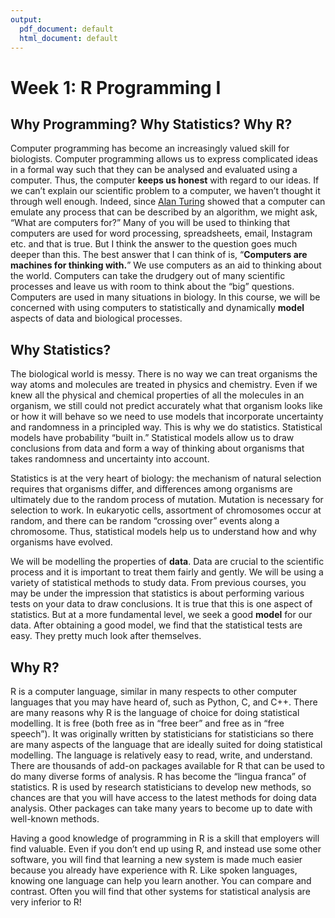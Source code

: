 ```yaml
---
output:
  pdf_document: default
  html_document: default
---
```

# Week 1: R Programming I{#chap2}

## Why Programming? Why Statistics? Why R?

Computer programming has become an increasingly valued skill for biologists. Computer programming allows us to express complicated ideas in a formal way such that they can be analysed and evaluated using a computer. Thus, the computer __keeps us honest__ with regard to our ideas. If we can't explain our scientific problem to a computer, we haven't thought it through well enough. Indeed, since [Alan Turing](https://en.wikipedia.org/wiki/Alan_Turing) showed that a computer can emulate any process that can be described by an algorithm, we might ask, "What are computers for?" Many of you will be used to thinking that computers are used for word processing, spreadsheets, email, Instagram etc. and that is true. But I think the answer to the question goes much deeper than this. The best answer that I can think of is, "__Computers are machines for thinking with.__" We use computers as an aid to thinking about the world. Computers can take the drudgery out of many scientific processes and leave us with room to think about the "big" questions. Computers are used in many situations in biology. In this course, we will be concerned with using computers to statistically and dynamically __model__ aspects of data and biological processes. 

## Why Statistics?

The biological world is messy. There is no way we can treat organisms the way atoms and molecules are treated in physics and chemistry. Even if we knew all the physical and chemical properties of all the molecules in an organism, we still could not predict accurately what that organism looks like or how it will behave so we need to use models that incorporate uncertainty and randomness in a principled way. This is why we do statistics. Statistical models have probability "built in." Statistical models allow us to draw conclusions from data and form a way of thinking about organisms that takes randomness and uncertainty into account. 

Statistics is at the very heart of biology: the mechanism of natural selection requires that organisms differ, and differences among organisms are ultimately due to the random process of mutation. Mutation is necessary for selection to work. In eukaryotic cells, assortment of chromosomes occur at random, and there can be random "crossing over" events along a chromosome. Thus, statistical models help us to understand how and why organisms have evolved.

We will be modelling the properties of __data__. Data are crucial to the scientific process and it is important to treat them fairly and gently. We will be using a variety of statistical methods to study data. From previous courses, you may be under the impression that statistics is about performing various tests on your data to draw conclusions. It is true that this is one aspect of statistics. But at a more fundamental level, we seek a good __model__ for our data. After obtaining a good model, we find that the statistical tests are easy. They pretty much look after themselves.

## Why R?

R is a computer language, similar in many respects to other computer languages that you may have heard of, such as Python, C, and C++. There are many reasons why R is the language of choice for doing statistical modelling. It is free (both free as in "free beer" and free as in "free speech"). It was originally written by statisticians for statisticians so there are many aspects of the language that are ideally suited for doing statistical modelling. The language is relatively easy to read, write, and understand. There are thousands of add-on packages available for R that can be used to do many diverse forms of analysis. R has become the "lingua franca" of statistics. R is used by research statisticians to develop new methods, so chances are that you will have access to the latest methods for doing data analysis. Other packages can take many years to become up to date with well-known methods.

Having a good knowledge of programming in R is a skill that employers will find valuable. Even if you don't end up using R, and instead use some other software, you will find that learning a new system is made much easier because you already have experience with R. Like spoken languages, knowing one language can help you learn another. You can compare and contrast. Often you will find that other systems for statistical analysis are very inferior to R!
